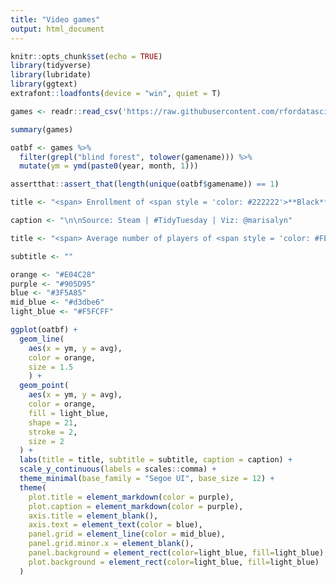 ```yaml
---
title: "Video games"
output: html_document
---
```


```r
knitr::opts_chunk$set(echo = TRUE)
library(tidyverse)
library(lubridate)
library(ggtext)
extrafont::loadfonts(device = "win", quiet = T)

games <- readr::read_csv('https://raw.githubusercontent.com/rfordatascience/tidytuesday/master/data/2021/2021-03-16/games.csv')


```

```r
summary(games)
```

```r
oatbf <- games %>%
  filter(grepl("blind forest", tolower(gamename))) %>%
  mutate(ym = ymd(paste0(year, month, 1)))

assertthat::assert_that(length(unique(oatbf$gamename)) == 1)
```

```r
title <- "<span> Enrollment of <span style = 'color: #222222'>**Black**</span> and <span style = 'color: #D4AF37'>**non-black**</span> students at HBCUs </span>"

caption <- "\n\nSource: Steam | #TidyTuesday | Viz: @marisalyn"

title <- "<span> Average number of players of <span style = 'color: #FE5D29'>Ori and the Blind Forest: Definitive Edition</span> on Steam</span>"

subtitle <- ""

orange <- "#E04C28"
purple <- "#905D95"
blue <- "#3F5A85"
mid_blue <- "#d3dbe6"
light_blue <- "#F5FCFF"

ggplot(oatbf) +
  geom_line(
    aes(x = ym, y = avg), 
    color = orange, 
    size = 1.5
    ) + 
  geom_point(
    aes(x = ym, y = avg), 
    color = orange, 
    fill = light_blue,
    shape = 21,
    stroke = 2,
    size = 2
  ) + 
  labs(title = title, subtitle = subtitle, caption = caption) + 
  scale_y_continuous(labels = scales::comma) +
  theme_minimal(base_family = "Segoe UI", base_size = 12) + 
  theme(
    plot.title = element_markdown(color = purple), 
    plot.caption = element_markdown(color = purple), 
    axis.title = element_blank(),
    axis.text = element_text(color = blue),
    panel.grid = element_line(color = mid_blue),
    panel.grid.minor.x = element_blank(),
    panel.background = element_rect(color=light_blue, fill=light_blue),
    plot.background = element_rect(color=light_blue, fill=light_blue)
  )
```


